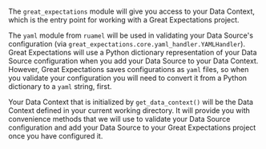 ```python title="Python" name="version-0.17.23 docs/docusaurus/versioned_docs/version-0.17.23/guides/connecting_to_your_data/datasource_configuration/filesystem_components/how_to_configure_a_datasource_universal_steps imports and data context"
```

The `great_expectations` module will give you access to your Data Context, which is the entry point for working with a Great Expectations project.

The `yaml` module from `ruamel` will be used in validating your Data Source's configuration (via `great_expectations.core.yaml_handler.YAMLHandler`).  Great Expectations will use a Python dictionary representation of your Data Source configuration when you add your Data Source to your Data Context.  However, Great Expectations saves configurations as `yaml` files, so when you validate your configuration you will need to convert it from a Python dictionary to a `yaml` string, first.

Your Data Context that is initialized by `get_data_context()` will be the Data Context defined in your current working directory.  It will provide you with convenience methods that we will use to validate your Data Source configuration and add your Data Source to your Great Expectations project once you have configured it.